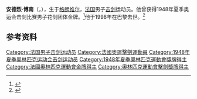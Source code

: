'''安德烈·博南'''（{{lang-fr|André Bonin}}，{{bd|1909年|3月9日|1998年|9月7日|}}），生于[[格朗维尔|格朗维尔]]，[[法国|法国]]男子[[击剑|击剑]]运动员。他曾获得1948年夏季奥运会击剑比赛男子花剑团体金牌。<ref>{{Cite web|title=André BONIN|url=https://www.olympic.org/andre-bonin|accessdate=2021-03-07|date=2021-03-07|work=International Olympic Committee|language=en}}</ref>他于1998年在巴黎去世。<ref name="sports-reference">{{cite web |url=https://www.sports-reference.com/olympics/athletes/bo/andre-bonin-1.html |archive-url=https://web.archive.org/web/20200417195010/https://www.sports-reference.com/olympics/athletes/bo/andre-bonin-1.html |dead-url=yes |archive-date=2020-04-17 |title=André Bonin Olympic Results |access-date=2010-06-14 |work=sports-reference.com }}</ref>

== 参考资料 ==
{{reflist}}

{{奥林匹克运动会击剑比赛男子花剑团体冠军}}

{{Authority control}}
{{DEFAULTSORT:Bonin, André}}
[[Category:法国男子击剑运动员|Category:法国男子击剑运动员]]
[[Category:法國奧運擊劍運動員|Category:法國奧運擊劍運動員]]
[[Category:1948年夏季奥林匹克运动会击剑运动员|Category:1948年夏季奥林匹克运动会击剑运动员]]
[[Category:1948年夏季奧林匹克運動會獎牌得主|Category:1948年夏季奧林匹克運動會獎牌得主]]
[[Category:法國奧林匹克運動會金牌得主|Category:法國奧林匹克運動會金牌得主]]
[[Category:奧林匹克運動會擊劍獎牌得主|Category:奧林匹克運動會擊劍獎牌得主]]

{{法国人物小作品}}